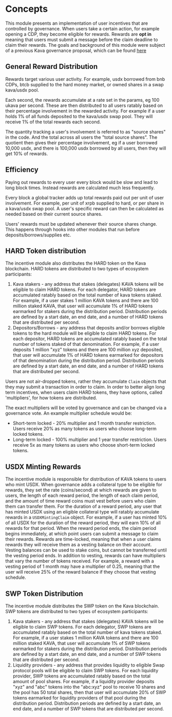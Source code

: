 

# Concepts

This module presents an implementation of user incentives that are controlled by governance. When users take a certain action, for example opening a CDP, they become eligible for rewards. Rewards are **opt in** meaning that users must submit a message before the claim deadline to claim their rewards. The goals and background of this module were subject of a previous Kava governance proposal, which can be found [here](https://ipfs.io/ipfs/QmSYedssC3nyQacDJmNcREtgmTPyaMx2JX7RNkMdAVkdkr/user-growth-fund-proposal.pdf)

## General Reward Distribution

Rewards target various user activity. For example, usdx borrowed from bnb CDPs, btcb supplied to the hard money market, or owned shares in a swap kava/usdx pool.

Each second, the rewards accumulate at a rate set in the params, eg 100 ukava per second. These are then distributed to all users ratably based on their percentage involvement in the rewarded activity. For example if a user holds 1% of all funds deposited to the kava/usdx swap pool. They will receive 1% of the total rewards each second.

The quantity tracking a user's involvement is referred to as "source shares" in the code. And the total across all users the "total source shares". The quotient then gives their percentage involvement, eg if a user borrowed 10,000 usdx, and there is 100,000 usdx borrowed by all users, then they will get 10% of rewards.

## Efficiency

Paying out rewards to every user every block would be slow and lead to long block times. Instead rewards are calculated much less frequently.

Every block a global tracker adds up total rewards paid out per unit of user involvement. For example, per unit of xrpb supplied to hard, or per share in a kava/usdx swap pool. A user's specific reward can then be calculated as needed based on their current source shares.

Users' rewards must be updated whenever their source shares change. This happens through hooks into other modules that run before deposits/borrows/supplies etc.

## HARD Token distribution

The incentive module also distributes the HARD token on the Kava blockchain. HARD tokens are distributed to two types of ecosystem participants:

1. Kava stakers - any address that stakes (delegates) KAVA tokens will be eligible to claim HARD tokens. For each delegator, HARD tokens are accumulated ratably based on the total number of kava tokens staked. For example, if a user stakes 1 million KAVA tokens and there are 100 million staked KAVA, that user will accumulate 1% of HARD tokens earmarked for stakers during the distribution period. Distribution periods are defined by a start date, an end date, and a number of HARD tokens that are distributed per second.
2. Depositors/Borrows - any address that deposits and/or borrows eligible tokens to the hard module will be eligible to claim HARD tokens. For each depositor, HARD tokens are accumulated ratably based on the total number of tokens staked of that denomination. For example, if a user deposits 1 million "xyz" tokens and there are 100 million xyz deposited, that user will accumulate 1% of HARD tokens earmarked for depositors of that denomination during the distribution period. Distribution periods are defined by a start date, an end date, and a number of HARD tokens that are distributed per second.

Users are not air-dropped tokens, rather they accumulate `Claim` objects that they may submit a transaction in order to claim. In order to better align long term incentives, when users claim HARD tokens, they have options, called 'multipliers', for how tokens are distributed.

The exact multipliers will be voted by governance and can be changed via a governance vote. An example multiplier schedule would be:

- Short-term locked - 20% multiplier and 1 month transfer restriction. Users receive 20% as many tokens as users who choose long-term locked tokens.
- Long-term locked - 100% multiplier and 1 year transfer restriction. Users receive 5x as many tokens as users who choose short-term locked tokens.

## USDX Minting Rewards

The incentive module is responsible for distribution of KAVA tokens to users who mint USDX. When governance adds a collateral type to be eligible for rewards, they set the rate (coins/second) at which rewards are given to users, the length of each reward period, the length of each claim period, and the amount of time reward coins must vest before users who claim them can transfer them. For the duration of a reward period, any user that has minted USDX using an eligible collateral type will ratably accumulate rewards in a `USDXMintingClaim` object. For example, if a user has minted 10% of all USDX for the duration of the reward period, they will earn 10% of all rewards for that period. When the reward period ends, the claim period begins immediately, at which point users can submit a message to claim their rewards. Rewards are time-locked, meaning that when a user claims rewards they will receive them as a vesting balance on their account. Vesting balances can be used to stake coins, but cannot be transferred until the vesting period ends. In addition to vesting, rewards can have multipliers that vary the number of tokens received. For example, a reward with a vesting period of 1 month may have a multiplier of 0.25, meaning that the user will receive 25% of the reward balance if they choose that vesting schedule.

## SWP Token Distribution

The incentive module distributes the SWP token on the Kava blockchain. SWP tokens are distributed to two types of ecosystem participants:

1. Kava stakers - any address that stakes (delegates) KAVA tokens will be eligible to claim SWP tokens. For each delegator, SWP tokens are accumulated ratably based on the total number of kava tokens staked. For example, if a user stakes 1 million KAVA tokens and there are 100 million staked KAVA, that user will accumulate 1% of SWP tokens earmarked for stakers during the distribution period. Distribution periods are defined by a start date, an end date, and a number of SWP tokens that are distributed per second.
2. Liquidity providers - any address that provides liquidity to eligible Swap protocol pools will be eligible to claim SWP tokens. For each liquidity provider, SWP tokens are accumulated ratably based on the total amount of pool shares. For example, if a liquidity provider deposits "xyz" and "abc" tokens into the "abc:xyz" pool to receive 10 shares and the pool has 50 total shares, then that user will accumulate 20% of SWP tokens earmarked for liquidity providers of that pool during the distribution period. Distribution periods are defined by a start date, an end date, and a number of SWP tokens that are distributed per second.


